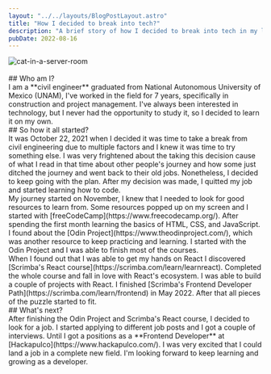 ```yaml
---
layout: "../../layouts/BlogPostLayout.astro"
title: "How I decided to break into tech?"
description: "A brief story of how I decided to break into tech in my late 20s."
pubDate: 2022-08-16
---
```


<Image src={hero} alt="cat-in-a-server-room" width={350}/>
<br/>
<br/>
## Who am I?
<br/>
I am a **civil engineer** graduated from National Autonomous University of Mexico (UNAM), I've worked in the field for 7
years, specifically in construction and project management. I've always been interested in technology, but I never had
the opportunity to study it, so I decided to learn it on my own.
<br/>
## So how it all started?
<br/>
It was October 22, 2021 when I decided it was time to take a break from civil engineering due to multiple factors
and I knew it was time to try something else. I was very frightened about the taking this decision cause of 
what I read in that time about other people's journey and how some just ditched the journey and went back to their 
old jobs. Nonetheless, I decided to keep going with the plan. After my decision was made, I quitted my job and 
started learning how to code.
<br/>
My journey started on November, I knew that I needed to look for good resources to learn from. Some resources
popped up on my screen and I started with [freeCodeCamp](https://www.freecodecamp.org/). After spending the first month 
learning the basics of HTML, CSS, and JavaScript. I found about the [Odin Project](https://www.theodinproject.com/),
which was another resource to keep practicing and learning. I started with the Odin Project and I was able to finish most of the courses.
<br/>
When I found out that I was able to get my hands on React I discovered [Scrimba's React course](https://scrimba.com/learn/learnreact). 
Completed the whole course and fall in love with React's ecosystem. I was able to build a couple of projects with React. I finished 
[Scrimba's Frontend Developer Path](https://scrimba.com/learn/frontend) in May 2022. After that all pieces of the puzzle started to 
fit.
<br/>
## What's next?
<br/>
After finishing the Odin Project and Scrimba's React course, I decided to look for a job. I started applying to different job posts 
and I got a couple of interviews. Until I got a positions as a **Frontend Developer** at [Hackapulco](https://www.hackapulco.com/). 
I was very excited that I could land a job in a complete new field. I'm looking forward to keep learning and growing as a developer.
